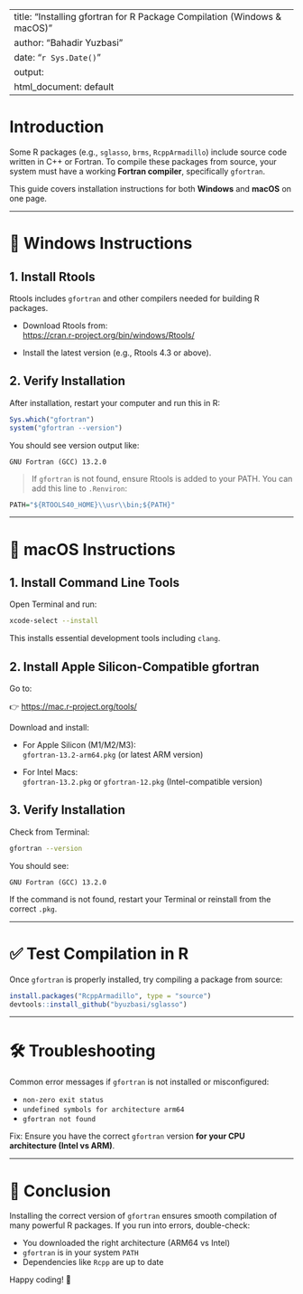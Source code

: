 
---
title: "Installing gfortran for R Package Compilation (Windows & macOS)"
author: "Bahadir Yuzbasi"
date: "`r Sys.Date()`"
output:
  html_document: default
---

# Introduction

Some R packages (e.g., `sglasso`, `brms`, `RcppArmadillo`) include source code written in C++ or Fortran. To compile these packages from source, your system must have a working **Fortran compiler**, specifically `gfortran`.

This guide covers installation instructions for both **Windows** and **macOS** on one page.

---

# 🔧 Windows Instructions

## 1. Install Rtools

Rtools includes `gfortran` and other compilers needed for building R packages.

- Download Rtools from:  
  [https://cran.r-project.org/bin/windows/Rtools/](https://cran.r-project.org/bin/windows/Rtools/)

- Install the latest version (e.g., Rtools 4.3 or above).

## 2. Verify Installation

After installation, restart your computer and run this in R:

```r
Sys.which("gfortran")
system("gfortran --version")
```

You should see version output like:

```
GNU Fortran (GCC) 13.2.0
```

> If `gfortran` is not found, ensure Rtools is added to your PATH. You can add this line to `.Renviron`:

```r
PATH="${RTOOLS40_HOME}\\usr\\bin;${PATH}"
```

---

# 🍎 macOS Instructions

## 1. Install Command Line Tools

Open Terminal and run:

```bash
xcode-select --install
```

This installs essential development tools including `clang`.

## 2. Install Apple Silicon-Compatible gfortran

Go to:

👉 [https://mac.r-project.org/tools/](https://mac.r-project.org/tools/)

Download and install:

- For Apple Silicon (M1/M2/M3):  
  `gfortran-13.2-arm64.pkg` (or latest ARM version)

- For Intel Macs:  
  `gfortran-13.2.pkg` or `gfortran-12.pkg` (Intel-compatible version)

## 3. Verify Installation

Check from Terminal:

```bash
gfortran --version
```

You should see:

```
GNU Fortran (GCC) 13.2.0
```

If the command is not found, restart your Terminal or reinstall from the correct `.pkg`.

---

# ✅ Test Compilation in R

Once `gfortran` is properly installed, try compiling a package from source:

```r
install.packages("RcppArmadillo", type = "source")
devtools::install_github("byuzbasi/sglasso")
```

---

# 🛠 Troubleshooting

Common error messages if `gfortran` is not installed or misconfigured:

- `non-zero exit status`
- `undefined symbols for architecture arm64`
- `gfortran not found`

Fix: Ensure you have the correct `gfortran` version **for your CPU architecture (Intel vs ARM)**.

---

# 📌 Conclusion

Installing the correct version of `gfortran` ensures smooth compilation of many powerful R packages. If you run into errors, double-check:

- You downloaded the right architecture (ARM64 vs Intel)
- `gfortran` is in your system `PATH`
- Dependencies like `Rcpp` are up to date

Happy coding! 🎯
